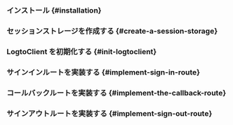 

<GoGuideTip />

### インストール \{#installation}

<Installation />

### セッションストレージを作成する \{#create-a-session-storage}

<CreateSessionStorage />

### LogtoClient を初期化する \{#init-logtoclient}

<InitLogtoClient />

### サインインルートを実装する \{#implement-sign-in-route}

<ImplementSignInRoute />

### コールバックルートを実装する \{#implement-the-callback-route}

<ImplementCallbackRoute />

### サインアウトルートを実装する \{#implement-sign-out-route}

<ImplementSignOutRoute />

<Checkpoint />
